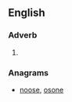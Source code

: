 ==English==

===Adverb===
{{infl|en|adverb}}

# {{obsolete spelling of|soon}}

===Anagrams===
* [[noose#English|noose]], [[osone#English|osone]]